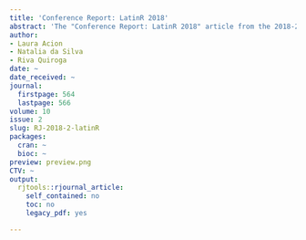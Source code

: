 ```yaml
---
title: 'Conference Report: LatinR 2018'
abstract: 'The "Conference Report: LatinR 2018" article from the 2018-2 issue.'
author:
- Laura Acion
- Natalia da Silva
- Riva Quiroga
date: ~
date_received: ~
journal:
  firstpage: 564
  lastpage: 566
volume: 10
issue: 2
slug: RJ-2018-2-latinR
packages:
  cran: ~
  bioc: ~
preview: preview.png
CTV: ~
output:
  rjtools::rjournal_article:
    self_contained: no
    toc: no
    legacy_pdf: yes

---
```

